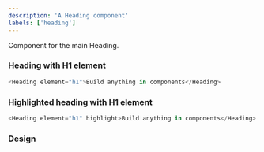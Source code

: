 ```yaml
---
description: 'A Heading component'
labels: ['heading']
---
```



Component for the main Heading.

### Heading with H1 element

```js live=true
<Heading element="h1">Build anything in components</Heading>
```

### Highlighted heading with H1 element
```js live=true
<Heading element="h1" highlight>Build anything in components</Heading>
```

### Design

<FigmaEmbed src="https://www.figma.com/embed?embed_host=share&url=https%3A%2F%2Fwww.figma.com%2Ffile%2FctC1w9YhJvqaO1EZ08gLOV%2FCommunity%3Fnode-id%3D5%253A2140" />
